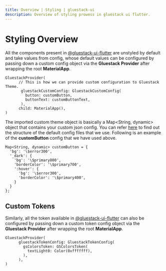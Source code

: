 ```yaml
---
title: Overview | Styling | gluestack-ui
description: Overview of styling prowess in gluestack ui flutter.
---
```



<Meta title="Styling/Overview" />

# Styling Overview

All the components present in [@gluestack-ui-flutter](https://github.com/gluestack/gluestack-ui-flutter/tree/development/lib/src/widgets) are unstyled by default and take values from config, whose default values can be configured by passing down a custom config object via the **Gluestack Provider** after wrapping the root **MaterialApp**.

```
GluestackProvider(
      // This is how we can provide custom configuration to Gluestack Theme.
       gluestackCustomConfig: GluestackCustomConfig(
         button: customButton,
         buttonText: customButtonText,
       ),
      child: MaterialApp(),
)
```

The imported custom theme object is basically a Map<String, dynamic> object that contains your custom json config. You can refer [here](https://github.com/gluestack/gluestack-ui-flutter/tree/development/lib/src/theme/config) to find out the structure of the default config files that we use.
Following is an example of the **customButton** config that we have used above.
```
Map<String, dynamic> customButton = {
  'bg': '\$error300',
  '_dark': {
    'bg': '\$primary800',
    'borderColor': '\$primary700',
    ':hover': {
      'bg': '\$error300',
      'borderColor': '\$primary400',
    }
  }
};
```
## Custom Tokens

Similarly, all the token available in [@gluestack-ui-flutter](https://github.com/gluestack/gluestack-ui-flutter/tree/development/lib/src/token) can also be configured by passing down a custom token config object via the **Gluestack Provider** after wrapping the root **MaterialApp**.
```
GluestackProvider(
      gluestackTokenConfig: GluestackTokenConfig(
        gsColorsToken: GSColorsToken(
          textLight0: Color(0xfffffff),
        ),
      ),
)
```

